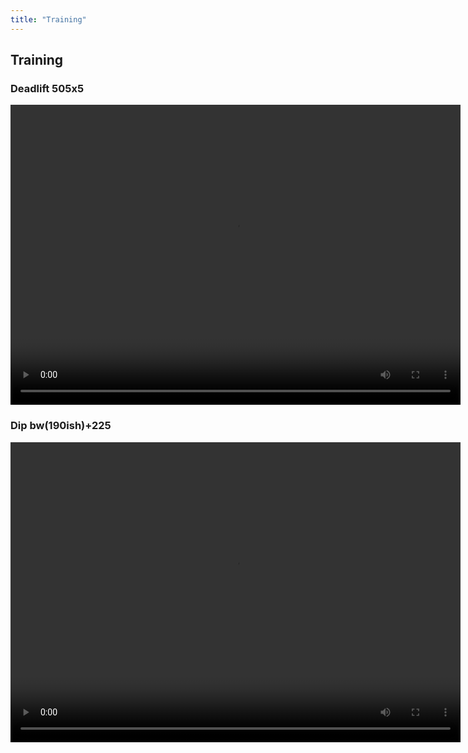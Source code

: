```yaml
---
title: "Training"
---
```


## Training 



### Deadlift 505x5

<video width="720" height="480" controls>
  <source src="videos/deadlift505x5.mp4" type="video/mp4">
</video>

### Dip bw(190ish)+225

<video width="720" height="480" controls>
  <source src="videos/dip225.mp4" type="video/mp4">
</video>



